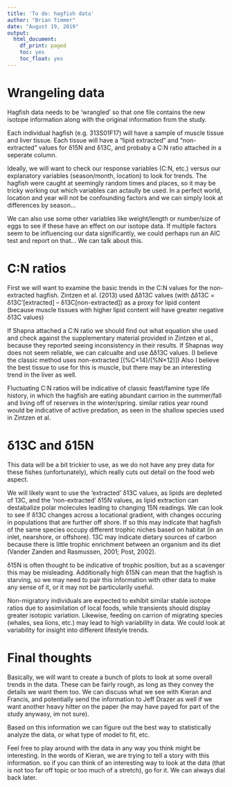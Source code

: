 ---
title: 'To do: hagfish data'
author: "Brian Timmer"
date: "August 19, 2019"
output:
  html_document:
    df_print: paged
    toc: yes
    toc_float: yes
---
# Wrangeling data

  Hagfish data needs to be 'wrangled' so that one file contains the new isotope information along with the original information from the study.

  Each individual hagfish (e.g. 313S01F17) will have a sample of muscle tissue and liver tissue. Each tissue will have a "lipid extracted" and "non-extracted" values for δ15N and δ13C, and probaby a C:N ratio attached in a seperate column. 
  
  Ideally, we will want to check our response variables (C:N, etc.) versus our explanatory variables (season/month, location) to look for trends. The hagfish were caught at seemingly random times and places, so it may be tricky working out which variables can actaully be used. In a perfect world, location and year will not be confounding factors and we can simply look at differences by season...
  
  We can also use some other variables like weight/length or number/size of eggs to see if these have an effect on our isotope data. If multiple factors seem to be influencing our data significantly, we could perhaps run an AIC test and report on that... We can talk about this.
  

# C:N ratios
  
  First we will want to examine the basic trends in the C:N values for the non-extracted hagfish. Zintzen et al. (2013) used Δδ13C values (with Δδ13C = δ13C’[extracted] – δ13C[non-extracted]) as a proxy for lipid content (because muscle tissues with higher lipid content will have greater negative δ13C values)
  
  If Shapna attached a C:N ratio we should find out what equation she used and check against the supplementary material provided in Zintzen et al., because they reported seeing inconsistency in their results. If Shapnas way does not seem reliable, we can calcualte and use Δδ13C values. (I believe the classic method uses non-extracted [(%C×14)/(%N×12)]) Also I believe the best tissue to use for this is muscle, but there may be an interesting trend in the liver as well.
  
  Fluctuating C:N ratios will be indicative of classic feast/famine type life history, in which the hagfish are eating abundant carrion in the summer/fall and living off of reserves in the winter/spring. similar ratios year round would be indicative of active predation, as seen in the shallow species used in Zintzen et al.

# δ13C and δ15N

  This data will be a bit trickier to use, as we do not have any prey data for these fishes (unfortunately), which really cuts out detail on the food web aspect.

  We will likely want to use the 'extracted' δ13C values, as lipids are depleted of 13C, and the 'non-extracted' δ15N values, as lipid extraction can destabalize polar molecules leading to changing 15N readings. We can look to see if δ13C changes across a locational gradient, with changes occuring in populations that are further off shore. If so this may indicate that hagfish of the same species occupy different trophic niches based on habitat (in an inlet, nearshore, or offshore). 13C may indicate dietary sources of carbon because there is little trophic enrichment between an organism and its diet (Vander Zanden and Rasmussen, 2001; Post, 2002).
  
  δ15N is often thought to be indicative of trophic position, but as a scavenger this may be misleading. Additionally high δ15N can mean that the hagfish is starving, so we may need to pair this information with other data to make any sense of it, or it may not be particularily useful. 
  
  Non-migratory individuals are expected to exhibit similar stable isotope ratios due to assimilation of local foods, while transients should display greater isotopic variation. Likewise, feeding on carrion of migrating species (whales, sea lions, etc.) may lead to high variability in data. We could look at variability for insight into different lifestyle trends.
  
# Final thoughts
  
  Basically, we will want to create a bunch of plots to look at some overall trends in the data. These can be fairly rough, as long as they convey the details we want them too. We can discuss what we see with Kieran and Francis, and potentially send the information to Jeff Drazer as well if we want another heavy hitter on the paper (he may have payed for part of the study anywasy, im not sure).
  
  Based on this information we can figure out the best way to statistically analyze the data, or what type of model to fit, etc.
  
  Feel free to play around with the data in any way you think might be interesting. In the words of Kieran, we are trying to tell a story with this information. so if you can think of an interesting way to look at the data (that is not too far off topic or too much of a stretch), go for it. We can always dial back later.